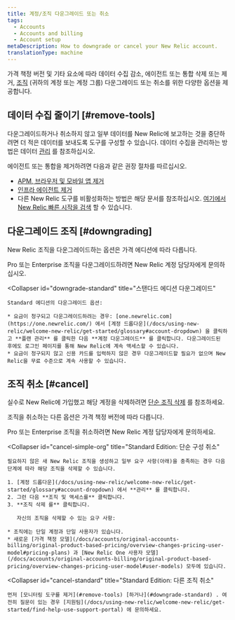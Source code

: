 ```yaml
---
title: 계정/조직 다운그레이드 또는 취소
tags:
  - Accounts
  - Accounts and billing
  - Account setup
metaDescription: How to downgrade or cancel your New Relic account.
translationType: machine
---
```


가격 책정 버전 및 기타 요소에 따라 데이터 수집 감소, 에이전트 또는 통합 삭제 또는 제거, [조직](/docs/accounts/accounts-billing/new-relic-one-pricing-users/new-relic-account-structure) (귀하의 계정 또는 계정 그룹) 다운그레이드 또는 취소를 위한 다양한 옵션을 제공합니다.

## 데이터 수집 줄이기 [#remove-tools]

다운그레이드하거나 취소하지 않고 일부 데이터를 New Relic에 보고하는 것을 중단하려면 더 적은 데이터를 보내도록 도구를 구성할 수 있습니다. 데이터 수집을 관리하는 방법은 데이터 [관리](/docs/telemetry-data-platform/get-data-new-relic/manage-data/manage-your-data) 를 참조하십시오.

에이전트 또는 통합을 제거하려면 다음과 같은 권장 절차를 따르십시오.

* [APM, 브라우저 및 모바일 앱 제거](/docs/apm/new-relic-apm/maintenance/remove-applications-new-relic/)
* [인프라 에이전트 제거](/docs/infrastructure/install-infrastructure-agent/update-or-uninstall/uninstall-infrastructure-agent/)
* 다른 New Relic 도구를 비활성화하는 방법은 해당 문서를 참조하십시오. [여기에서 New Relic 빠른 시작을 검색](https://newrelic.com/instant-observability/) 할 수 있습니다.

## 다운그레이드 조직 [#downgrading]

New Relic 조직을 다운그레이드하는 옵션은 가격 에디션에 따라 다릅니다.

<CollapserGroup>
  <Collapser
    id="downgrade-pro-enterprise"
    title="Pro 또는 Enterprise 에디션 다운그레이드"
  >
    Pro 또는 Enterprise 조직을 다운그레이드하려면 New Relic 계정 담당자에게 문의하십시오.
  </Collapser>

  <Collapser
    id="downgrade-standard"
    title="스탠다드 에디션 다운그레이드"
  >
    Standard 에디션의 다운그레이드 옵션:

    * 요금이 청구되고 다운그레이드하려는 경우: [one.newrelic.com](https://one.newrelic.com/) 에서 [계정 드롭다운](/docs/using-new-relic/welcome-new-relic/get-started/glossary#account-dropdown) 을 클릭하고 **플랜 관리** 를 클릭한 다음 **계정 다운그레이드** 를 클릭합니다. 다운그레이드된 후에도 로그인 페이지를 통해 New Relic에 계속 액세스할 수 있습니다.
    * 요금이 청구되지 않고 신용 카드를 입력하지 않은 경우 다운그레이드할 필요가 없으며 New Relic을 무료 수준으로 계속 사용할 수 있습니다.
  </Collapser>
</CollapserGroup>

## 조직 취소 [#cancel]

실수로 New Relic에 가입했고 해당 계정을 삭제하려면 [단순 조직 삭제](#cancel-simple-org) 를 참조하세요.

조직을 취소하는 다른 옵션은 가격 책정 버전에 따라 다릅니다.

<CollapserGroup>
  <Collapser
    id="cancel-pro-enterprise"
    title="Pro 또는 Enterprise 에디션 취소"
  >
    Pro 또는 Enterprise 조직을 취소하려면 New Relic 계정 담당자에게 문의하세요.
  </Collapser>

  <Collapser
    id="cancel-simple-org"
    title="Standard Edition: 단순 구성 취소"
  >
    필요하지 않은 새 New Relic 조직을 생성하고 일부 요구 사항(아래)을 충족하는 경우 다음 단계에 따라 해당 조직을 삭제할 수 있습니다.

    1. [계정 드롭다운](/docs/using-new-relic/welcome-new-relic/get-started/glossary#account-dropdown) 에서 **관리** 를 클릭합니다.
    2. 그런 다음 **조직 및 액세스를** 클릭합니다.
    3. **조직 삭제 를** 클릭합니다.

       자신의 조직을 삭제할 수 있는 요구 사항:

    * 조직에는 단일 계정과 단일 사용자가 있습니다.
    * 새로운 [가격 책정 모델](/docs/accounts/original-accounts-billing/original-product-based-pricing/overview-changes-pricing-user-model#pricing-plans) 과 [New Relic One 사용자 모델](/docs/accounts/original-accounts-billing/original-product-based-pricing/overview-changes-pricing-user-model#user-models) 모두에 있습니다.
  </Collapser>

  <Collapser
    id="cancel-standard"
    title="Standard Edition: 다른 조직 취소"
  >
    먼저 [모니터링 도구를 제거](#remove-tools) [하거나](#downgrade-standard) . 여전히 질문이 있는 경우 [지원팀](/docs/using-new-relic/welcome-new-relic/get-started/find-help-use-support-portal) 에 문의하세요.
  </Collapser>
</CollapserGroup>
